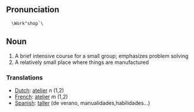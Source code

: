 ==Pronunciation==
   \Work"shop`\

==Noun==

#A brief intensive course for a small group; emphasizes problem solving  
#A relatively small place where things are manufactured

===Translations===
*[[Dutch]]: [[atelier]] ''n'' (1,2)
*[[French]]: [[atelier]] ''m'' (1,2)
*[[Spanish]]: [[taller]] (de verano, manualidades,habilidades...)